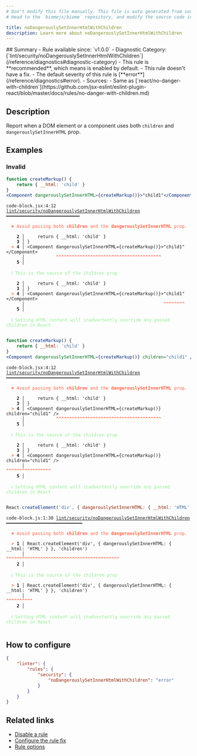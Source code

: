 ```yaml
---
# Don't modify this file manually. This file is auto generated from source, and you will lose your changes next time the website is built.
# Head to the `biomejs/biome` repository, and modify the source code in there.

title: noDangerouslySetInnerHtmlWithChildren
description: Learn more about noDangerouslySetInnerHtmlWithChildren
---
```


<Tabs>
<TabItem label="JSX and TSX" icon="seti:javascript">
## Summary
- Rule available since: `v1.0.0`
- Diagnostic Category: [`lint/security/noDangerouslySetInnerHtmlWithChildren`](/reference/diagnostics#diagnostic-category)
- This rule is **recommended**, which means is enabled by default.
- This rule doesn't have a fix.
- The default severity of this rule is [**error**](/reference/diagnostics#error).
- Sources: 
  - Same as [`react/no-danger-with-children`](https://github.com/jsx-eslint/eslint-plugin-react/blob/master/docs/rules/no-danger-with-children.md)

## Description
Report when a DOM element or a component uses both `children` and `dangerouslySetInnerHTML` prop.

## Examples

### Invalid

```jsx
function createMarkup() {
    return { __html: 'child' }
}
<Component dangerouslySetInnerHTML={createMarkup()}>"child1"</Component>
```

<pre class="language-text"><code class="language-text">code-block.jsx:4:12 <a href="https://biomejs.dev/linter/rules/no-dangerously-set-inner-html-with-children">lint/security/noDangerouslySetInnerHtmlWithChildren</a> ━━━━━━━━━━━━━━━━━━━━━━━━━━━━<br /><br />  <strong><span style="color: Tomato;">✖</span></strong> <span style="color: Tomato;">Avoid passing both </span><span style="color: Tomato;"><strong>children</strong></span><span style="color: Tomato;"> and the </span><span style="color: Tomato;"><strong>dangerouslySetInnerHTML</strong></span><span style="color: Tomato;"> prop.</span><br />  <br />    <strong>2 │ </strong>    return &#123; &#95;&#95;html: 'child' &#125;<br />    <strong>3 │ </strong>&#125;<br />  <strong><span style="color: Tomato;">&gt;</span></strong> <strong>4 │ </strong>&lt;Component dangerouslySetInnerHTML=&#123;createMarkup()&#125;&gt;&quot;child1&quot;&lt;/Component&gt;<br />   <strong>   │ </strong>           <strong><span style="color: Tomato;">^</span></strong><strong><span style="color: Tomato;">^</span></strong><strong><span style="color: Tomato;">^</span></strong><strong><span style="color: Tomato;">^</span></strong><strong><span style="color: Tomato;">^</span></strong><strong><span style="color: Tomato;">^</span></strong><strong><span style="color: Tomato;">^</span></strong><strong><span style="color: Tomato;">^</span></strong><strong><span style="color: Tomato;">^</span></strong><strong><span style="color: Tomato;">^</span></strong><strong><span style="color: Tomato;">^</span></strong><strong><span style="color: Tomato;">^</span></strong><strong><span style="color: Tomato;">^</span></strong><strong><span style="color: Tomato;">^</span></strong><strong><span style="color: Tomato;">^</span></strong><strong><span style="color: Tomato;">^</span></strong><strong><span style="color: Tomato;">^</span></strong><strong><span style="color: Tomato;">^</span></strong><strong><span style="color: Tomato;">^</span></strong><strong><span style="color: Tomato;">^</span></strong><strong><span style="color: Tomato;">^</span></strong><strong><span style="color: Tomato;">^</span></strong><strong><span style="color: Tomato;">^</span></strong><strong><span style="color: Tomato;">^</span></strong><strong><span style="color: Tomato;">^</span></strong><strong><span style="color: Tomato;">^</span></strong><strong><span style="color: Tomato;">^</span></strong><strong><span style="color: Tomato;">^</span></strong><strong><span style="color: Tomato;">^</span></strong><strong><span style="color: Tomato;">^</span></strong><strong><span style="color: Tomato;">^</span></strong><strong><span style="color: Tomato;">^</span></strong><strong><span style="color: Tomato;">^</span></strong><strong><span style="color: Tomato;">^</span></strong><strong><span style="color: Tomato;">^</span></strong><strong><span style="color: Tomato;">^</span></strong><strong><span style="color: Tomato;">^</span></strong><strong><span style="color: Tomato;">^</span></strong><strong><span style="color: Tomato;">^</span></strong><strong><span style="color: Tomato;">^</span></strong><br />    <strong>5 │ </strong><br />  <br />  <strong><span style="color: lightgreen;">ℹ</span></strong> <span style="color: lightgreen;">This is the source of the children prop</span><br />  <br />    <strong>2 │ </strong>    return &#123; &#95;&#95;html: 'child' &#125;<br />    <strong>3 │ </strong>&#125;<br />  <strong><span style="color: Tomato;">&gt;</span></strong> <strong>4 │ </strong>&lt;Component dangerouslySetInnerHTML=&#123;createMarkup()&#125;&gt;&quot;child1&quot;&lt;/Component&gt;<br />   <strong>   │ </strong>                                                    <strong><span style="color: Tomato;">^</span></strong><strong><span style="color: Tomato;">^</span></strong><strong><span style="color: Tomato;">^</span></strong><strong><span style="color: Tomato;">^</span></strong><strong><span style="color: Tomato;">^</span></strong><strong><span style="color: Tomato;">^</span></strong><strong><span style="color: Tomato;">^</span></strong><strong><span style="color: Tomato;">^</span></strong><br />    <strong>5 │ </strong><br />  <br />  <strong><span style="color: lightgreen;">ℹ</span></strong> <span style="color: lightgreen;">Setting HTML content will inadvertently override any passed children in React</span><br />  <br /></code></pre>

```jsx
function createMarkup() {
    return { __html: 'child' }
}
<Component dangerouslySetInnerHTML={createMarkup()} children="child1" />
```

<pre class="language-text"><code class="language-text">code-block.jsx:4:12 <a href="https://biomejs.dev/linter/rules/no-dangerously-set-inner-html-with-children">lint/security/noDangerouslySetInnerHtmlWithChildren</a> ━━━━━━━━━━━━━━━━━━━━━━━━━━━━<br /><br />  <strong><span style="color: Tomato;">✖</span></strong> <span style="color: Tomato;">Avoid passing both </span><span style="color: Tomato;"><strong>children</strong></span><span style="color: Tomato;"> and the </span><span style="color: Tomato;"><strong>dangerouslySetInnerHTML</strong></span><span style="color: Tomato;"> prop.</span><br />  <br />    <strong>2 │ </strong>    return &#123; &#95;&#95;html: 'child' &#125;<br />    <strong>3 │ </strong>&#125;<br />  <strong><span style="color: Tomato;">&gt;</span></strong> <strong>4 │ </strong>&lt;Component dangerouslySetInnerHTML=&#123;createMarkup()&#125; children=&quot;child1&quot; /&gt;<br />   <strong>   │ </strong>           <strong><span style="color: Tomato;">^</span></strong><strong><span style="color: Tomato;">^</span></strong><strong><span style="color: Tomato;">^</span></strong><strong><span style="color: Tomato;">^</span></strong><strong><span style="color: Tomato;">^</span></strong><strong><span style="color: Tomato;">^</span></strong><strong><span style="color: Tomato;">^</span></strong><strong><span style="color: Tomato;">^</span></strong><strong><span style="color: Tomato;">^</span></strong><strong><span style="color: Tomato;">^</span></strong><strong><span style="color: Tomato;">^</span></strong><strong><span style="color: Tomato;">^</span></strong><strong><span style="color: Tomato;">^</span></strong><strong><span style="color: Tomato;">^</span></strong><strong><span style="color: Tomato;">^</span></strong><strong><span style="color: Tomato;">^</span></strong><strong><span style="color: Tomato;">^</span></strong><strong><span style="color: Tomato;">^</span></strong><strong><span style="color: Tomato;">^</span></strong><strong><span style="color: Tomato;">^</span></strong><strong><span style="color: Tomato;">^</span></strong><strong><span style="color: Tomato;">^</span></strong><strong><span style="color: Tomato;">^</span></strong><strong><span style="color: Tomato;">^</span></strong><strong><span style="color: Tomato;">^</span></strong><strong><span style="color: Tomato;">^</span></strong><strong><span style="color: Tomato;">^</span></strong><strong><span style="color: Tomato;">^</span></strong><strong><span style="color: Tomato;">^</span></strong><strong><span style="color: Tomato;">^</span></strong><strong><span style="color: Tomato;">^</span></strong><strong><span style="color: Tomato;">^</span></strong><strong><span style="color: Tomato;">^</span></strong><strong><span style="color: Tomato;">^</span></strong><strong><span style="color: Tomato;">^</span></strong><strong><span style="color: Tomato;">^</span></strong><strong><span style="color: Tomato;">^</span></strong><strong><span style="color: Tomato;">^</span></strong><strong><span style="color: Tomato;">^</span></strong><strong><span style="color: Tomato;">^</span></strong><br />    <strong>5 │ </strong><br />  <br />  <strong><span style="color: lightgreen;">ℹ</span></strong> <span style="color: lightgreen;">This is the source of the children prop</span><br />  <br />    <strong>2 │ </strong>    return &#123; &#95;&#95;html: 'child' &#125;<br />    <strong>3 │ </strong>&#125;<br />  <strong><span style="color: Tomato;">&gt;</span></strong> <strong>4 │ </strong>&lt;Component dangerouslySetInnerHTML=&#123;createMarkup()&#125; children=&quot;child1&quot; /&gt;<br />   <strong>   │ </strong>                                                    <strong><span style="color: Tomato;">^</span></strong><strong><span style="color: Tomato;">^</span></strong><strong><span style="color: Tomato;">^</span></strong><strong><span style="color: Tomato;">^</span></strong><strong><span style="color: Tomato;">^</span></strong><strong><span style="color: Tomato;">^</span></strong><strong><span style="color: Tomato;">^</span></strong><strong><span style="color: Tomato;">^</span></strong><strong><span style="color: Tomato;">^</span></strong><strong><span style="color: Tomato;">^</span></strong><strong><span style="color: Tomato;">^</span></strong><strong><span style="color: Tomato;">^</span></strong><strong><span style="color: Tomato;">^</span></strong><strong><span style="color: Tomato;">^</span></strong><strong><span style="color: Tomato;">^</span></strong><strong><span style="color: Tomato;">^</span></strong><strong><span style="color: Tomato;">^</span></strong><br />    <strong>5 │ </strong><br />  <br />  <strong><span style="color: lightgreen;">ℹ</span></strong> <span style="color: lightgreen;">Setting HTML content will inadvertently override any passed children in React</span><br />  <br /></code></pre>

```js
React.createElement('div', { dangerouslySetInnerHTML: { __html: 'HTML' } }, 'children')
```

<pre class="language-text"><code class="language-text">code-block.js:1:30 <a href="https://biomejs.dev/linter/rules/no-dangerously-set-inner-html-with-children">lint/security/noDangerouslySetInnerHtmlWithChildren</a> ━━━━━━━━━━━━━━━━━━━━━━━━━━━━━<br /><br />  <strong><span style="color: Tomato;">✖</span></strong> <span style="color: Tomato;">Avoid passing both </span><span style="color: Tomato;"><strong>children</strong></span><span style="color: Tomato;"> and the </span><span style="color: Tomato;"><strong>dangerouslySetInnerHTML</strong></span><span style="color: Tomato;"> prop.</span><br />  <br />  <strong><span style="color: Tomato;">&gt;</span></strong> <strong>1 │ </strong>React.createElement('div', &#123; dangerouslySetInnerHTML: &#123; &#95;&#95;html: 'HTML' &#125; &#125;, 'children')<br />   <strong>   │ </strong>                             <strong><span style="color: Tomato;">^</span></strong><strong><span style="color: Tomato;">^</span></strong><strong><span style="color: Tomato;">^</span></strong><strong><span style="color: Tomato;">^</span></strong><strong><span style="color: Tomato;">^</span></strong><strong><span style="color: Tomato;">^</span></strong><strong><span style="color: Tomato;">^</span></strong><strong><span style="color: Tomato;">^</span></strong><strong><span style="color: Tomato;">^</span></strong><strong><span style="color: Tomato;">^</span></strong><strong><span style="color: Tomato;">^</span></strong><strong><span style="color: Tomato;">^</span></strong><strong><span style="color: Tomato;">^</span></strong><strong><span style="color: Tomato;">^</span></strong><strong><span style="color: Tomato;">^</span></strong><strong><span style="color: Tomato;">^</span></strong><strong><span style="color: Tomato;">^</span></strong><strong><span style="color: Tomato;">^</span></strong><strong><span style="color: Tomato;">^</span></strong><strong><span style="color: Tomato;">^</span></strong><strong><span style="color: Tomato;">^</span></strong><strong><span style="color: Tomato;">^</span></strong><strong><span style="color: Tomato;">^</span></strong><strong><span style="color: Tomato;">^</span></strong><strong><span style="color: Tomato;">^</span></strong><strong><span style="color: Tomato;">^</span></strong><strong><span style="color: Tomato;">^</span></strong><strong><span style="color: Tomato;">^</span></strong><strong><span style="color: Tomato;">^</span></strong><strong><span style="color: Tomato;">^</span></strong><strong><span style="color: Tomato;">^</span></strong><strong><span style="color: Tomato;">^</span></strong><strong><span style="color: Tomato;">^</span></strong><strong><span style="color: Tomato;">^</span></strong><strong><span style="color: Tomato;">^</span></strong><strong><span style="color: Tomato;">^</span></strong><strong><span style="color: Tomato;">^</span></strong><strong><span style="color: Tomato;">^</span></strong><strong><span style="color: Tomato;">^</span></strong><strong><span style="color: Tomato;">^</span></strong><strong><span style="color: Tomato;">^</span></strong><strong><span style="color: Tomato;">^</span></strong><strong><span style="color: Tomato;">^</span></strong><br />    <strong>2 │ </strong><br />  <br />  <strong><span style="color: lightgreen;">ℹ</span></strong> <span style="color: lightgreen;">This is the source of the children prop</span><br />  <br />  <strong><span style="color: Tomato;">&gt;</span></strong> <strong>1 │ </strong>React.createElement('div', &#123; dangerouslySetInnerHTML: &#123; &#95;&#95;html: 'HTML' &#125; &#125;, 'children')<br />   <strong>   │ </strong>                                                                            <strong><span style="color: Tomato;">^</span></strong><strong><span style="color: Tomato;">^</span></strong><strong><span style="color: Tomato;">^</span></strong><strong><span style="color: Tomato;">^</span></strong><strong><span style="color: Tomato;">^</span></strong><strong><span style="color: Tomato;">^</span></strong><strong><span style="color: Tomato;">^</span></strong><strong><span style="color: Tomato;">^</span></strong><strong><span style="color: Tomato;">^</span></strong><strong><span style="color: Tomato;">^</span></strong><br />    <strong>2 │ </strong><br />  <br />  <strong><span style="color: lightgreen;">ℹ</span></strong> <span style="color: lightgreen;">Setting HTML content will inadvertently override any passed children in React</span><br />  <br /></code></pre>

## How to configure
```json title="biome.json"
{
	"linter": {
		"rules": {
			"security": {
				"noDangerouslySetInnerHtmlWithChildren": "error"
			}
		}
	}
}

```
## Related links

- [Disable a rule](/linter/#disable-a-rule)
- [Configure the rule fix](/linter#configure-the-rule-fix)
- [Rule options](/linter/#rule-options)

</TabItem>
</Tabs>

